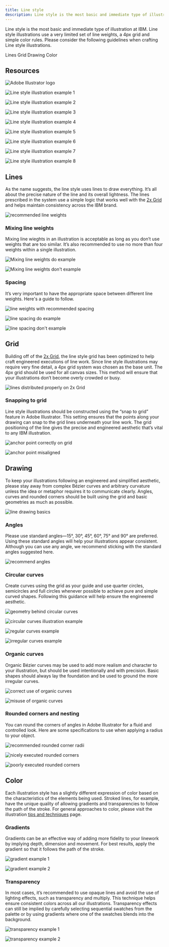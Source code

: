 ```yaml
---
title: Line style
description: Line style is the most basic and immediate type of illustration at IBM. Line style illustrations use a very limited set of line weights, a 4px grid and simple color rules. Please consider the following guidelines when crafting Line style illustrations.
---
```


<PageDescription>

Line style is the most basic and immediate type of illustration at IBM. Line style illustrations use a very limited set of line weights, a 4px grid and simple color rules. Please consider the following guidelines when crafting Line style illustrations.

</PageDescription>

<AnchorLinks>
  <AnchorLink>Lines</AnchorLink>
  <AnchorLink>Grid</AnchorLink>
  <AnchorLink>Drawing</AnchorLink>
  <AnchorLink>Color</AnchorLink>
</AnchorLinks>

## Resources

<Row className="resource-card-group">
<Column colMd={4} colLg={4} noGutterSm>
    <ResourceCard
      subTitle="Line style starter kit"
      aspectRatio="2:1"
      href="https://github.com/carbon-design-system/carbon/raw/master/packages/pictograms/master/pictogram-master.ai"
      actionIcon="download"
      >

![Adobe Illustrator logo](../images/illustrator.png)

  </ResourceCard>
</Column>
</Row>

![Line style illustration example 1](./images/line-style/line-1.png)

<Row className="mock-gallery">

<Column colMd={4} colLg={4}>

![Line style illustration example 2](./images/line-style/line-2.png)

</Column>

<Column colMd={4} colLg={4}>

![Line style illustration example 3](./images/line-style/line-3.png)

</Column>

<Column colMd={4} colLg={4}>

![Line style illustration example 4](./images/line-style/line-4.svg)

</Column>

</Row>

![Line style illustration example 5](./images/line-style/line-5.png)

<Row className="mock-gallery">

<Column colMd={4} colLg={4}>

![Line style illustration example 6](./images/line-style/line-6.png)

</Column>

<Column colMd={4} colLg={4}>

![Line style illustration example 7](./images/line-style/line-7.png)

</Column>

<Column colMd={4} colLg={4}>

![Line style illustration example 8](./images/line-style/line-8.png)

</Column>

</Row>

## Lines

As the name suggests, the line style uses lines to draw everything. It’s all about the precise nature of the line and its overall lightness. The lines prescribed in the system use a simple logic that works well with the [2x Grid](https://www.ibm.com/design/language/2x-grid) and helps maintain consistency across the IBM brand.

![recommended line weights](./images/line-style/lines.png)

### Mixing line weights

Mixing line wieghts in an illustration is acceptable as long as you don’t use weights that are too similar. It’s also recommended to use no more than four weights within a single illustration.

<DoDontRow>
<DoDont caption="Do mix line weights that have clear purpose and distinction.">

![Mixing line weights do example](./images/line-style/mixing-do.png)

</DoDont>
<DoDont type="dont" caption="Don’t mix line weights that are too similar.">

![Mixing line weights don't example](./images/line-style/mixing-dont.png)

</DoDont>
</DoDontRow>

### Spacing

It’s very important to have the appropriate space between different line weights. Here's a guide to follow.

![line weights with recommended spacing](./images/line-style/spacing.png)

<DoDontRow>
<DoDont caption="Do use line spacing greater than or equal to the line weights being used.">

![line spacing do example](./images/line-style/spacing-do.png)

</DoDont>
<DoDont type="dont" caption="Don’t use line spacing smaller than the line weights being used.">

![line spacing don't example](./images/line-style/spacing-dont.png)

</DoDont>
</DoDontRow>

## Grid

Building off of the [2x Grid](https://www.ibm.com/design/language/2x-grid), the line style grid has been optimized to help craft engineered executions of line work. Since line style illustrations may require very fine detail, a 4px grid system was chosen as the base unit. The 4px grid should be used for all canvas sizes. This method will ensure that your illustrations don’t become overly crowded or busy.

![lines distributed properly on 2x Grid](./images/line-style/grid.png)

### Snapping to grid

Line style illustrations should be constructed using the “snap to grid” feature in Adobe Illustrator. This setting ensures that the points along your drawing can snap to the grid lines underneath your line work. The grid positioning of the line gives the precise and engineered aesthetic that’s vital to any IBM illustration.

<DoDontRow>
<DoDont caption="Do make sure the anchor point lands clearly on intersecting grid lines.">

![anchor point correctly on grid](./images/line-style/snapping-do.svg)

</DoDont>
<DoDont type="dont" caption="Don’t forget to use “snap to grid,” or it may result in misaligned anchor points.">

![anchor point misaligned](./images/line-style/snapping-dont.svg)

</DoDont>
</DoDontRow>

## Drawing

To keep your illustrations following an engineered and simplified aesthetic, please stay away from complex Bézier curves and arbitrary curvature unless the idea or metaphor requires it to communicate clearly. Angles, curves and rounded corners should be built using the grid and basic geometries as much as possible.

![line drawing basics](./images/line-style/drawing.png)

### Angles

Please use standard angles—15°, 30°, 45°, 60°, 75° and 90° are preferred. Using these standard angles will help your illustrations appear consistent. Although you can use any angle, we recommend sticking with the standard angles suggested here.

![recommend angles](./images/line-style/angles.svg)

### Circular curves

Create curves using the grid as your guide and use quarter circles, semicircles and full circles whenever possible to achieve pure and simple curved shapes. Following this guidance will help ensure the engineered aesthetic.

<Row className="mock-gallery">

<Column colMd={4} colLg={6}>

![geometry behind circular curves](./images/line-style/curves-1.svg)

</Column>

<Column colMd={4} colLg={6}>

![circular curves illustration example](./images/line-style/curves-2.svg)

</Column>

</Row>

<DoDontRow>
<DoDont caption="Do use clear and regular curves when possible.">

![regular curves example](./images/line-style/curves-do.png)

</DoDont>
<DoDont type="dont" caption="Don't use irregular curves if they can be avoided.">

![irregular curves example](./images/line-style/curves-dont.png)

</DoDont>
</DoDontRow>

### Organic curves

Organic Bézier curves may be used to add more realism and character to your illustration, but should be used intentionally and with precision. Basic shapes should always lay the foundation and be used to ground the more irregular curves.

<Row className="mock-gallery">

<Column colMd={4} colLg={6}>

![correct use of organic curves](./images/line-style/organic-curves-1.svg)

</Column>

<Column colMd={4} colLg={6}>

![misuse of organic curves](./images/line-style/organic-curves-2.svg)

</Column>

</Row>

### Rounded corners and nesting

You can round the corners of angles in Adobe Illustrator for a fluid and controlled look. Here are some specifications to use when applying a radius to your object.

![recommended rounded corner radii](./images/line-style/rounded.png)

<DoDontRow>
<DoDont caption="Do equally space nested lines with increasing radii.">

![nicely executed rounded corners](./images/line-style/rounded-do.png)

</DoDont>
<DoDont type="dont" caption="Don't use different corner radii when nesting lines.">

![poorly executed rounded corners](./images/line-style/rounded-dont.png)

</DoDont>
</DoDontRow>

## Color

Each illustration style has a slightly different expression of color based on the characteristics of the elements being used. Stroked lines, for example, have the unique quality of allowing gradients and transparencies to follow the path of the stroke. For general approaches to color, please visit the illustration [tips and techniques](https://www.ibm.com/design/language/illustration/tips-and-techniques) page.

### Gradients

Gradients can be an effective way of adding more fidelity to your linework by implying depth, dimension and movement. For best results, apply the gradient so that it follows the path of the stroke.

<Row className="mock-gallery">
<Column colMd={4} colLg={4}>

![gradient example 1](./images/line-style/gradient-1.png)

</Column>
<Column colMd={4} colLg={4}>

![gradient example 2](./images/line-style/gradient-2.png)

</Column>
</Row>

### Transparency

In most cases, it’s recommended to use opaque lines and avoid the use of lighting effects, such as transparency and multiply. This technique helps ensure consistent colors across all our illustrations. Transparency effects can still be implied by carefully selecting sequential swatches from the palette or by using gradients where one of the swatches blends into the background.

<Row className="mock-gallery">
<Column colMd={4} colLg={4}>

![transparency example 1](./images/line-style/transparency-1.png)

</Column>
<Column colMd={4} colLg={4}>

![transparency example 2](./images/line-style/transparency-2.svg)

</Column>
</Row>